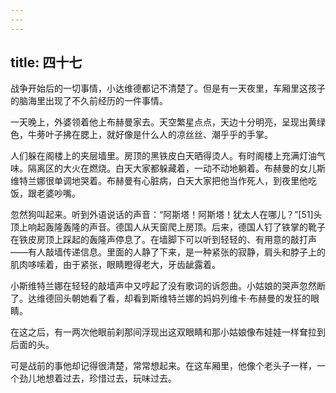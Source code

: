 ```yaml
---
---
---
```

title: 四十七
---



战争开始后的一切事情，小达维德都记不清楚了。但是有一天夜里，车厢里这孩子的脑海里出现了不久前经历的一件事情。

一天晚上，外婆领着他上布赫曼家去。天空繁星点点，天边十分明亮，呈现出黄绿色，牛蒡叶子拂在腮上，就好像是什么人的凉丝丝、潮乎乎的手掌。

人们躲在阁楼上的夹层墙里。房顶的黑铁皮白天晒得烫人。有时阁楼上充满灯油气味。隔离区的大火在燃烧。白天大家都躲藏着，一动不动地躺着。布赫曼的女儿斯维特兰娜很单调地哭着。布赫曼有心脏病，白天大家把他当作死人，到夜里他吃饭，跟老婆吵嘴。

忽然狗叫起来。听到外语说话的声音：“阿斯塔！阿斯塔！犹太人在哪儿？”[51]头顶上响起轰隆轰隆的声音。德国人从天窗爬上房顶。后来，德国人钉了铁掌的靴子在铁皮房顶上踩起的轰隆声停息了。在墙脚下可以听到轻轻的、有用意的敲打声——有人敲墙传递信息。里面的人静了下来，是一种紧张的寂静，肩头和脖子上的肌肉哆嗦着，由于紧张，眼睛瞪得老大，牙齿龇露着。

小斯维特兰娜在轻轻的敲墙声中又哼起了没有歌词的诉怨曲。小姑娘的哭声忽然断了。达维德回头朝她看了看，却看到斯维特兰娜的妈妈列维卡·布赫曼的发狂的眼睛。

在这之后，有一两次他眼前刹那间浮现出这双眼睛和那小姑娘像布娃娃一样耷拉到后面的头。

可是战前的事他却记得很清楚，常常想起来。在这车厢里，他像个老头子一样，一个劲儿地想着过去，珍惜过去，玩味过去。